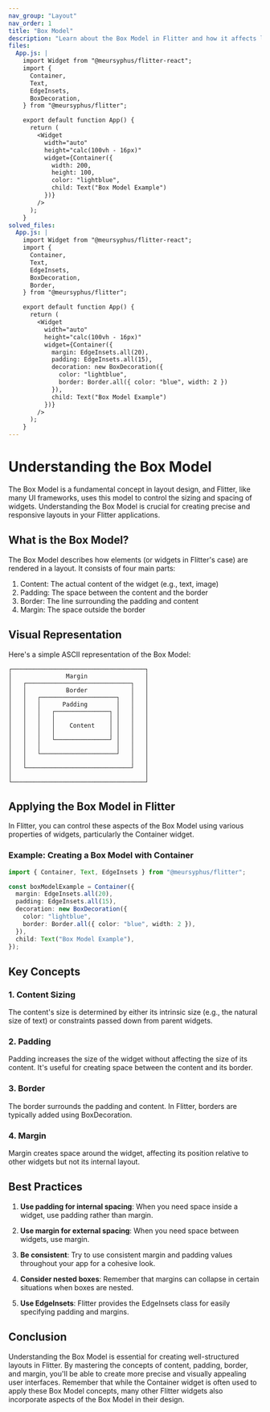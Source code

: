 ```yaml
---
nav_group: "Layout"
nav_order: 1
title: "Box Model"
description: "Learn about the Box Model in Flitter and how it affects layout and sizing of widgets"
files:
  App.js: |
    import Widget from "@meursyphus/flitter-react";
    import {
      Container,
      Text,
      EdgeInsets,
      BoxDecoration,
    } from "@meursyphus/flitter";

    export default function App() {
      return (
        <Widget
          width="auto"
          height="calc(100vh - 16px)"
          widget={Container({
            width: 200,
            height: 100,
            color: "lightblue",
            child: Text("Box Model Example")
          })}
        />
      );
    }
solved_files:
  App.js: |
    import Widget from "@meursyphus/flitter-react";
    import {
      Container,
      Text,
      EdgeInsets,
      BoxDecoration,
      Border,
    } from "@meursyphus/flitter";

    export default function App() {
      return (
        <Widget
          width="auto"
          height="calc(100vh - 16px)"
          widget={Container({
            margin: EdgeInsets.all(20),
            padding: EdgeInsets.all(15),
            decoration: new BoxDecoration({
              color: "lightblue",
              border: Border.all({ color: "blue", width: 2 })
            }),
            child: Text("Box Model Example")
          })}
        />
      );
    }
---
```


# Understanding the Box Model

The Box Model is a fundamental concept in layout design, and Flitter, like many UI frameworks, uses this model to control the sizing and spacing of widgets. Understanding the Box Model is crucial for creating precise and responsive layouts in your Flitter applications.

## What is the Box Model?

The Box Model describes how elements (or widgets in Flitter's case) are rendered in a layout. It consists of four main parts:

1. Content: The actual content of the widget (e.g., text, image)
2. Padding: The space between the content and the border
3. Border: The line surrounding the padding and content
4. Margin: The space outside the border

## Visual Representation

Here's a simple ASCII representation of the Box Model:

```
┌─────────────────────────────────────┐
│               Margin                │
│   ┌─────────────────────────────┐   │
│   │           Border            │   │
│   │   ┌─────────────────────┐   │   │
│   │   │      Padding        │   │   │
│   │   │   ┌───────────────┐ │   │   │
│   │   │   │               │ │   │   │
│   │   │   │    Content    │ │   │   │
│   │   │   │               │ │   │   │
│   │   │   └───────────────┘ │   │   │
│   │   │                     │   │   │
│   │   └─────────────────────┘   │   │
│   │                             │   │
│   └─────────────────────────────┘   │
│                                     │
└─────────────────────────────────────┘
```

## Applying the Box Model in Flitter

In Flitter, you can control these aspects of the Box Model using various properties of widgets, particularly the Container widget.

### Example: Creating a Box Model with Container

```typescript
import { Container, Text, EdgeInsets } from "@meursyphus/flitter";

const boxModelExample = Container({
  margin: EdgeInsets.all(20),
  padding: EdgeInsets.all(15),
  decoration: new BoxDecoration({
    color: "lightblue",
    border: Border.all({ color: "blue", width: 2 }),
  }),
  child: Text("Box Model Example"),
});
```

## Key Concepts

### 1. Content Sizing

The content's size is determined by either its intrinsic size (e.g., the natural size of text) or constraints passed down from parent widgets.

### 2. Padding

Padding increases the size of the widget without affecting the size of its content. It's useful for creating space between the content and its border.

### 3. Border

The border surrounds the padding and content. In Flitter, borders are typically added using BoxDecoration.

### 4. Margin

Margin creates space around the widget, affecting its position relative to other widgets but not its internal layout.

## Best Practices

1. **Use padding for internal spacing**: When you need space inside a widget, use padding rather than margin.

2. **Use margin for external spacing**: When you need space between widgets, use margin.

3. **Be consistent**: Try to use consistent margin and padding values throughout your app for a cohesive look.

4. **Consider nested boxes**: Remember that margins can collapse in certain situations when boxes are nested.

5. **Use EdgeInsets**: Flitter provides the EdgeInsets class for easily specifying padding and margins.

## Conclusion

Understanding the Box Model is essential for creating well-structured layouts in Flitter. By mastering the concepts of content, padding, border, and margin, you'll be able to create more precise and visually appealing user interfaces. Remember that while the Container widget is often used to apply these Box Model concepts, many other Flitter widgets also incorporate aspects of the Box Model in their design.
